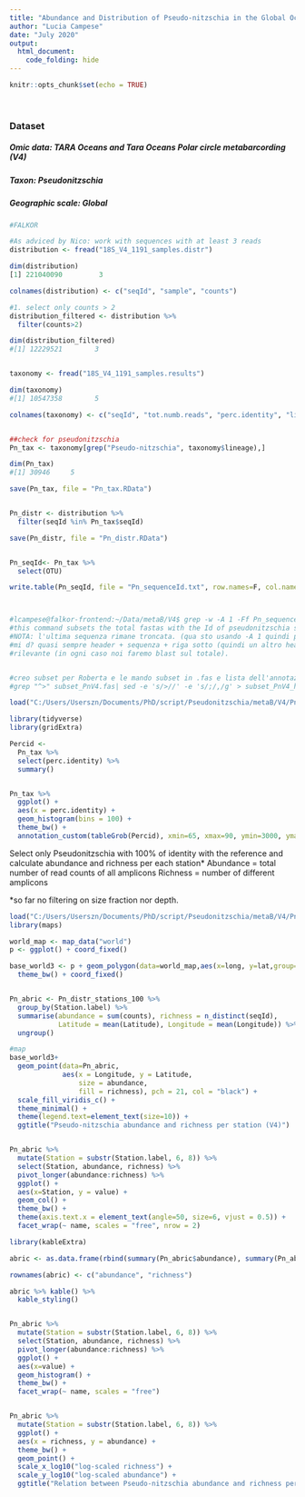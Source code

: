 ```yaml
---
title: "Abundance and Distribution of Pseudo-nitzschia in the Global Ocean: V4 exploration"
author: "Lucia Campese"
date: "July 2020"
output:
  html_document:
    code_folding: hide
---
```


```r
knitr::opts_chunk$set(echo = TRUE)
```

<style>
.column-left{
  float: left;
  width: 50%;
  text-align: left;
}
.column-right{
  float: right;
  width: 50%;
  text-align: right;
}
</style>


<br>

### Dataset
##### Omic data: TARA Oceans and Tara Oceans Polar circle metabarcording (V4)
##### Taxon: Pseudonitzschia
##### Geographic scale: Global


```r

#FALKOR

#As adviced by Nico: work with sequences with at least 3 reads
distribution <- fread("18S_V4_1191_samples.distr")

dim(distribution)
[1] 221040090         3

colnames(distribution) <- c("seqId", "sample", "counts")

#1. select only counts > 2
distribution_filtered <- distribution %>% 
  filter(counts>2)

dim(distribution_filtered)
#[1] 12229521        3


taxonomy <- fread("18S_V4_1191_samples.results")

dim(taxonomy)
#[1] 10547358        5

colnames(taxonomy) <- c("seqId", "tot.numb.reads", "perc.identity", "lineage", "idpr2")


##check for pseudonitzschia
Pn_tax <- taxonomy[grep("Pseudo-nitzschia", taxonomy$lineage),]

dim(Pn_tax)
#[1] 30946     5

save(Pn_tax, file = "Pn_tax.RData")


Pn_distr <- distribution %>% 
  filter(seqId %in% Pn_tax$seqId)

save(Pn_distr, file = "Pn_distr.RData")


Pn_seqId<- Pn_tax %>% 
  select(OTU)

write.table(Pn_seqId, file = "Pn_sequenceId.txt", row.names=F, col.names=F, quote = F)



#lcampese@falkor-frontend:~/Data/metaB/V4$ grep -w -A 1 -Ff Pn_sequenceId.txt 18S_V4_1191_samples.fas --no-group-separator > Pn_V4_seq.fas
#this command subsets the total fastas with the Id of pseudonitzschia sequences.
#NOTA: l'ultima sequenza rimane troncata. (qua sto usando -A 1 quindi prende solo una riga dopo l'header corrispondente, per? usando -A 2 lui 
#mi d? quasi sempre header + sequenza + riga sotto (quindi un altro header che non serve a un cazzo)). Il problema non ? risolto ma probabilmente non ? 
#rilevante (in ogni caso noi faremo blast sul totale).


#creo subset per Roberta e le mando subset in .fas e lista dell'annotazione tassonomica in .csv
#grep "^>" subset_PnV4.fas| sed -e 's/>//' -e 's/;/,/g' > subset_PnV4_headers.txt
```





```r
load("C:/Users/Userszn/Documents/PhD/script/Pseudonitzschia/metaB/V4/Pn_tax.RData")

library(tidyverse)
library(gridExtra)

Percid <- 
  Pn_tax %>% 
  select(perc.identity) %>% 
  summary()


Pn_tax %>% 
  ggplot() +
  aes(x = perc.identity) +
  geom_histogram(bins = 100) +
  theme_bw() +
  annotation_custom(tableGrob(Percid), xmin=65, xmax=90, ymin=3000, ymax=9000)
```

Select only Pseudonitzschia with 100% of identity with the reference and calculate abundance and richness per each station*
Abundance = total number of read counts of all amplicons 
Richness = number of different amplicons

*so far no filtering on size fraction nor depth.

```r

load("C:/Users/Userszn/Documents/PhD/script/Pseudonitzschia/metaB/V4/Pn_distr_stations_100.RData")
library(maps)

world_map <- map_data("world")
p <- ggplot() + coord_fixed()

base_world3 <- p + geom_polygon(data=world_map,aes(x=long, y=lat,group=group),colour="gray80",size=0.2, fill="gray80")+
  theme_bw() + coord_fixed()


Pn_abric <- Pn_distr_stations_100 %>% 
  group_by(Station.label) %>% 
  summarise(abundance = sum(counts), richness = n_distinct(seqId),
            Latitude = mean(Latitude), Longitude = mean(Longitude)) %>% 
  ungroup()

#map
base_world3+
  geom_point(data=Pn_abric,
             aes(x = Longitude, y = Latitude, 
                 size = abundance,
                 fill = richness), pch = 21, col = "black") +
  scale_fill_viridis_c() +
  theme_minimal() +
  theme(legend.text=element_text(size=10)) +
  ggtitle("Pseudo-nitzschia abundance and richness per station (V4)") 


Pn_abric %>%
  mutate(Station = substr(Station.label, 6, 8)) %>% 
  select(Station, abundance, richness) %>% 
  pivot_longer(abundance:richness) %>% 
  ggplot() +
  aes(x=Station, y = value) +
  geom_col() +
  theme_bw() +
  theme(axis.text.x = element_text(angle=50, size=6, vjust = 0.5)) +
  facet_wrap(~ name, scales = "free", nrow = 2) 

```


```r
library(kableExtra)

abric <- as.data.frame(rbind(summary(Pn_abric$abundance), summary(Pn_abric$richness)))

rownames(abric) <- c("abundance", "richness")

abric %>% kable() %>% 
  kable_styling()


Pn_abric %>%
  mutate(Station = substr(Station.label, 6, 8)) %>% 
  select(Station, abundance, richness) %>% 
  pivot_longer(abundance:richness) %>% 
  ggplot() +
  aes(x=value) +
  geom_histogram() +
  theme_bw() +
  facet_wrap(~ name, scales = "free") 


Pn_abric %>% 
  mutate(Station = substr(Station.label, 6, 8)) %>% 
  ggplot() +
  aes(x = richness, y = abundance) +
  theme_bw() +
  geom_point() +
  scale_x_log10("log-scaled richness") +
  scale_y_log10("log-scaled abundance") +
  ggtitle("Relation between Pseudo-nitzschia abundance and richness per station (V4)")
```

